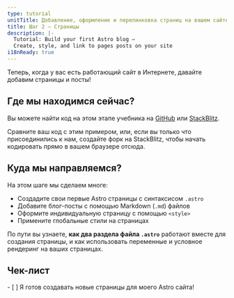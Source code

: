 ```yaml
---
type: tutorial
unitTitle: Добавление, оформление и перелинковка страниц на вашем сайте
title: Шаг 2 — Страницы
description: |-
  Tutorial: Build your first Astro blog —
  Create, style, and link to pages posts on your site
i18nReady: true
---
```



Теперь, когда у вас есть работающий сайт в Интернете, давайте добавим страницы и посты!

## Где мы находимся сейчас?

Вы можете найти код на этом этапе учебника на [GitHub](https://github.com/withastro/blog-tutorial-demo/tree/unit-2/start) или [StackBlitz](https://stackblitz.com/github/withastro/blog-tutorial-demo/tree/unit-2/start?file=src/pages/index.astro).

Сравните ваш код с этим примером, или, если вы только что присоединились к нам, создайте форк на StackBlitz, чтобы начать кодировать прямо в вашем браузере отсюда.


## Куда мы направляемся?

На этом шаге мы сделаем многе:
- Создадите свои первые Astro страницы с синтаксисом `.astro`
- Добавите блог-посты с помощью Markdown (`.md`) файлов
- Оформите индивидуальную страницу с помощью `<style>`
- Примените глобальные стили на страницах

 По пути вы узнаете, **как два раздела файла `.astro`** работают вместе для создания страницы, и как использовать переменные и условное рендеринг на ваших страницах.

<Box icon="check-list">

## Чек-лист

<Checklist>
- [ ] Я готов создавать новые страницы для моего Astro сайта!
</Checklist>
</Box>
